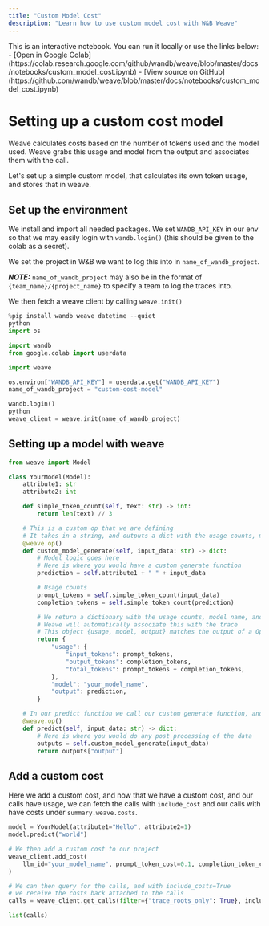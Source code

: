 ```yaml
---
title: "Custom Model Cost"
description: "Learn how to use custom model cost with W&B Weave"
---
```


<Note>
This is an interactive notebook. You can run it locally or use the links below:
- [Open in Google Colab](https://colab.research.google.com/github/wandb/weave/blob/master/docs/notebooks/custom_model_cost.ipynb)
- [View source on GitHub](https://github.com/wandb/weave/blob/master/docs/notebooks/custom_model_cost.ipynb)
</Note>

# Setting up a custom cost model

Weave calculates costs based on the number of tokens used and the model used.
Weave grabs this usage and model from the output and associates them with the call.

Let's set up a simple custom model, that calculates its own token usage, and stores that in weave.

## Set up the environment

We install and import all needed packages.
We set `WANDB_API_KEY` in our env so that we may easily login with `wandb.login()` (this should be given to the colab as a secret).

We set the project in W&B we want to log this into in `name_of_wandb_project`.

**_NOTE:_** `name_of_wandb_project` may also be in the format of `{team_name}/{project_name}` to specify a team to log the traces into.

We then fetch a weave client by calling `weave.init()`

```python lines
%pip install wandb weave datetime --quiet
python
import os

import wandb
from google.colab import userdata

import weave

os.environ["WANDB_API_KEY"] = userdata.get("WANDB_API_KEY")
name_of_wandb_project = "custom-cost-model"

wandb.login()
python
weave_client = weave.init(name_of_wandb_project)
```

## Setting up a model with weave

```python lines
from weave import Model

class YourModel(Model):
    attribute1: str
    attribute2: int

    def simple_token_count(self, text: str) -> int:
        return len(text) // 3

    # This is a custom op that we are defining
    # It takes in a string, and outputs a dict with the usage counts, model name, and the output
    @weave.op()
    def custom_model_generate(self, input_data: str) -> dict:
        # Model logic goes here
        # Here is where you would have a custom generate function
        prediction = self.attribute1 + " " + input_data

        # Usage counts
        prompt_tokens = self.simple_token_count(input_data)
        completion_tokens = self.simple_token_count(prediction)

        # We return a dictionary with the usage counts, model name, and the output
        # Weave will automatically associate this with the trace
        # This object {usage, model, output} matches the output of a OpenAI Call
        return {
            "usage": {
                "input_tokens": prompt_tokens,
                "output_tokens": completion_tokens,
                "total_tokens": prompt_tokens + completion_tokens,
            },
            "model": "your_model_name",
            "output": prediction,
        }

    # In our predict function we call our custom generate function, and return the output.
    @weave.op()
    def predict(self, input_data: str) -> dict:
        # Here is where you would do any post processing of the data
        outputs = self.custom_model_generate(input_data)
        return outputs["output"]
```

## Add a custom cost

Here we add a custom cost, and now that we have a custom cost, and our calls have usage, we can fetch the calls with `include_cost` and our calls with have costs under `summary.weave.costs`.

```python lines
model = YourModel(attribute1="Hello", attribute2=1)
model.predict("world")

# We then add a custom cost to our project
weave_client.add_cost(
    llm_id="your_model_name", prompt_token_cost=0.1, completion_token_cost=0.2
)

# We can then query for the calls, and with include_costs=True
# we receive the costs back attached to the calls
calls = weave_client.get_calls(filter={"trace_roots_only": True}, include_costs=True)

list(calls)
```
